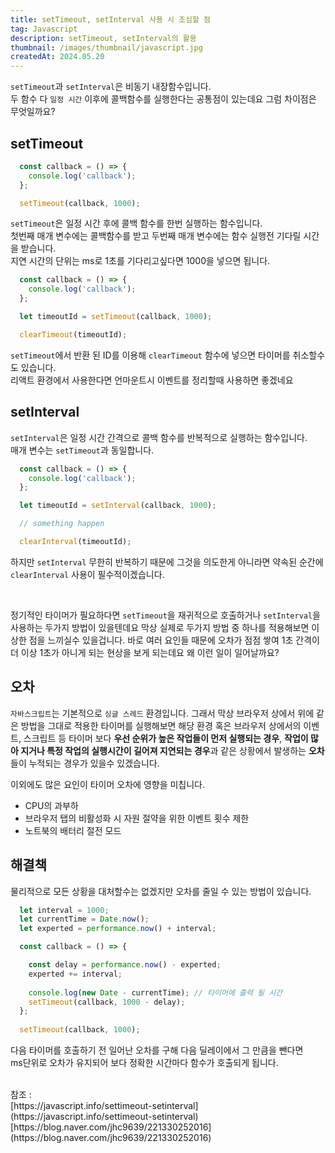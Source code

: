 ```yaml
---
title: setTimeout, setInterval 사용 시 조심할 점
tag: Javascript
description: setTimeout, setInterval의 활용
thumbnail: /images/thumbnail/javascript.jpg
createdAt: 2024.05.20
---
```


`setTimeout`과 `setInterval`은 비동기 내장함수입니다.<br/>
두 함수 다 `일정 시간` 이후에 콜백함수를 실행한다는 공통점이 있는데요 그럼 차이점은 무엇일까요?

## setTimeout

```javascript
  const callback = () => {
    console.log('callback');
  };

  setTimeout(callback, 1000);
```

`setTimeout`은 일정 시간 후에 콜백 함수를 한번 실행하는 함수입니다.<br/>
첫번째 매개 변수에는 콜백함수를 받고 두번째 매개 변수에는 함수 실행전 기다릴 시간을 받습니다.<br/>
지연 시간의 단위는 ms로 1초를 기다리고싶다면 1000을 넣으면 됩니다.

```javascript
  const callback = () => {
    console.log('callback');
  };

  let timeoutId = setTimeout(callback, 1000);

  clearTimeout(timeoutId);
```

`setTimeout`에서 반환 된 ID를 이용해 `clearTimeout` 함수에 넣으면 타이머를 취소할수도 있습니다.<br/>
리액트 환경에서 사용한다면 언마운트시 이벤트를 정리할때 사용하면 좋겠네요

## setInterval

`setInterval`은 일정 시간 간격으로 콜백 함수를 반복적으로 실행하는 함수입니다.<br/>
매개 변수는 `setTimeout`과 동일합니다.

```javascript
  const callback = () => {
    console.log('callback');
  };

  let timeoutId = setInterval(callback, 1000);

  // something happen

  clearInterval(timeoutId);
```

하지만 `setInterval` 무한히 반복하기 때문에 그것을 의도한게 아니라면 약속된 순간에<br/>
`clearInterval` 사용이 필수적이겠습니다.

<br/>

정기적인 타이머가 필요하다면 `setTimeout`을 재귀적으로 호출하거나 `setInterval`을 사용하는 두가지 방법이
있을텐데요 막상 실제로 두가지 방법 중 하나를 적용해보면 이상한 점을 느끼실수 있을겁니다. 바로 여러 요인들 때문에
오차가 점점 쌓여 1초 간격이 더 이상 1초가 아니게 되는 현상을 보게 되는데요 왜 이런 일이 일어날까요?

## 오차

`자바스크립트`는 기본적으로 `싱글 스레드` 환경입니다. 그래서 막상 브라우저 상에서 위에 같은 방법을 그대로 적용한
타이머를 실행해보면 해당 환경 혹은 브라우저 상에서의 이벤트, 스크립트 등 타이머 보다 <strong>우선 순위가 높은 작업들이
먼저 실행되는 경우</strong>, <strong>작업이 많아 지거나 특정 작업의 실행시간이 길어져 지연되는 경우</strong>과 같은 상황에서 발생하는 <strong>오차</strong>들이
누적되는 경우가 있을수 있겠습니다.

이외에도 많은 요인이 타이머 오차에 영향을 미칩니다.

- CPU의 과부하
- 브라우저 탭의 비활성화 시 자원 절약을 위한 이벤트 횟수 제한
- 노트북의 배터리 절전 모드

## 해결책

물리적으로 모든 상황을 대처할수는 없겠지만 오차를 줄일 수 있는 방법이 있습니다.<br/>

```javascript
  let interval = 1000;
  let currentTime = Date.now();
  let experted = performance.now() + interval;

  const callback = () => {

    const delay = performance.now() - experted;
    experted += interval;
    
    console.log(new Date - currentTime); // 타이머에 출력 될 시간
    setTimeout(callback, 1000 - delay);
  };
  
  setTimeout(callback, 1000);
```

다음 타이머를 호출하기 전 일어난 오차를 구해 다음 딜레이에서 그 만큼을 뺀다면<br/>
ms단위로 오차가 유지되어 보다 정확한 시간마다 함수가 호출되게 됩니다.


<br/>
참조 : <br/>
[https://javascript.info/settimeout-setinterval](https://javascript.info/settimeout-setinterval) <br/>
[https://blog.naver.com/jhc9639/221330252016](https://blog.naver.com/jhc9639/221330252016)
